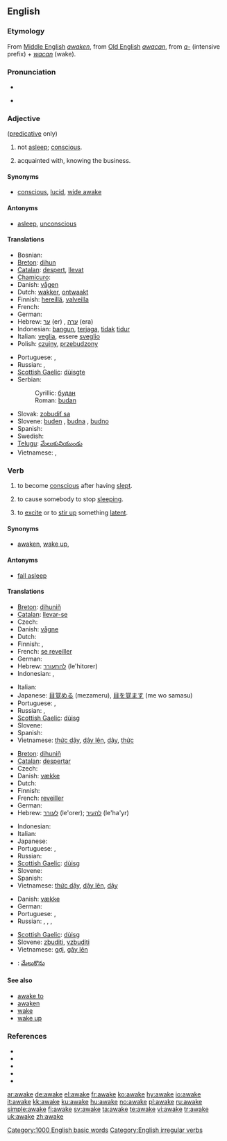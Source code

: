 ==English==

===Etymology===
From [[Middle English]] ''[[awaken]]'', from [[Old English]] ''[[awacan]]'', from ''[[a-]]'' (intensive prefix) + ''[[wacan]]'' (wake).

===Pronunciation===
* {{IPA|/əˈweɪk/}}
* {{audio|en-us-awake.ogg|Audio (US)}}
*: {{rhymes|eɪk}}

===Adjective===
{{en-adj}} ([[predicative]] only)

# not [[asleep]]; [[conscious]].
# {{vulgar}} acquainted with, knowing the business.

====Synonyms====
* {{sense|conscious}} [[conscious]], [[lucid]], [[wide awake]]

====Antonyms====
* {{sense|conscious}} [[asleep]], [[unconscious]]

====Translations====
{{trans-top|conscious}}
* Bosnian: {{t-|bs|budan|m}}
* [[Breton]]: [[dihun]]
* [[Catalan]]: [[despert]], [[llevat]]
* [[Chamicuro]]: {{tø|ccc|ikakwi'ti}}
* Danish: [[vågen]]
* Dutch: [[wakker]], [[ontwaakt]]
* Finnish: [[hereillä]], [[valveilla]]
* French: {{t+|fr|éveillé}}
* German: {{t+|de|wach}}
* Hebrew: [[ער]] (er) {{m}}, [[ערה]] (era) {{f}}
* Indonesian: [[bangun]], [[jaga|terjaga]], [[tidak]] [[tidur]]
* Italian: [[veglia]], essere [[sveglio]]
* Polish: [[czujny]], [[przebudzony]]
{{trans-mid}}
* Portuguese: {{t+|pt|desperto}}, {{t+|pt|acordado}}
* Russian: {{t|ru|бодрствующий|tr=bódrstvujuščij|sc=Cyrl}}, {{t|ru|проснувшийся|tr=prosnúvšijsja|sc=Cyrl}}
* [[Scottish Gaelic]]: [[dùisgte]]
* Serbian:
*: Cyrillic: [[будан#Serbian|будан]] {{m}}
*: Roman: [[budan#Serbian|budan]] {{m}}
* Slovak: [[zobudiť sa]]
* Slovene: [[buden]] {{m}}, [[budna]] {{f}}, [[budno]] {{n}}
* Spanish: {{t+|es|despierto}}
* Swedish: {{t+|sv|vaken}}
* [[Telugu]]: [[మేలుకునియుండు]]
* Vietnamese: {{t+|vi|thức|xs=Vietnamese}}, {{t+|vi|thức dậy|xs=Vietnamese}}
{{trans-bottom}}

===Verb===
{{en-verb|awakes|awaking|'''[[awoke]]''' ''or'' '''[[awaked]]'''|'''[[awoken]]''' ''or'' '''[[awaked]]'''}}

# {{intransitive}} to become [[conscious]] after having [[sleep|slept]].
# {{transitive}} to cause somebody to stop [[sleep|sleeping]].
# {{transitive}} to [[excite]] or to [[stir up]] something [[latent]].

====Synonyms====
* {{sense|to gain consciousness}} [[awaken]], [[wake up]],

====Antonyms====
* {{sense|to gain consciousness}} [[fall asleep]]

====Translations====
{{trans-top|to gain consciousness}}
* [[Breton]]: [[dihuniñ]]
* [[Catalan]]: [[llevar-se]]
* Czech: {{t-|cs|vzbudit se}}
* Danish: [[vågne]]
* Dutch: {{t+|nl|ontwaken}}
* Finnish: {{t-|fi|herätä}}, {{t-|fi|havahtua}}
* French: [[se reveiller]]
* German: {{t+|de|aufwachen}}
* Hebrew: [[להתעורר]] (le'hitorer)
* Indonesian: {{t-|id|bangun|xs=Indonesian}}, {{t+|id|jaga|alt=terjaga|xs=Indonesian}}
{{trans-mid}}
* Italian: {{t+|it|svegliarsi}}
* Japanese: [[目覚める]] (mezameru), [[目を覚ます]] (me wo samasu)
* Portuguese: {{t+|pt|acordar}}, {{t+|pt|despertar}}
* Russian: {{t|ru|просыпаться|tr=prosypát'sja|sc=Cyrl}}, {{t|ru|пробуждаться|tr=probuždát'sja|sc=Cyrl}}
* [[Scottish Gaelic]]: [[dùisg]]
* Slovene: {{t+|sl|zbuditi se}}
* Spanish: {{t+|es|despertarse}}
* Vietnamese: [[thức dậy]], [[dậy lên]], [[dậy]], [[thức]]
{{trans-bottom}}

{{trans-top|to cause someone to stop sleeping}}
* [[Breton]]: [[dihuniñ]]
* [[Catalan]]: [[despertar]]
* Czech: {{t-|cs|vzbudit}}
* Danish: [[vække]]
* Dutch: {{t+|nl|wekken}}
* Finnish: {{t+|fi|herättää}}
* French: [[reveiller]]
* German: {{t-|de|aufwecken}}
* Hebrew: [[לעורר]] (le'orer); [[להעיר]] (le'ha'yr)
{{trans-mid}}
* Indonesian: {{t-|id|bangun|alt=membangunkan|xs=Indonesian}}
* Italian: {{t+|it|svegliare}}
* Japanese: {{t-|ja|起こす|tr=okosu|sc=Jpan}}
* Portuguese: {{t+|pt|despertar}}, {{t+|pt|acordar}}
* Russian: {{t+|ru|будить|tr=budít’|sc=Cyrl}}
* [[Scottish Gaelic]]: [[dùisg]]
* Slovene: {{t+|sl|zbuditi}}
* Spanish: {{t-|es|despertar}}
* Vietnamese: [[thức dậy]], [[dậy lên]], [[dậy]]
{{trans-bottom}}

{{trans-top|to excite something latent}}
* Danish: [[vække]]
* German: {{t-|de|erwecken}}
* Portuguese: {{t+|pt|despertar}}, {{t+|pt|acordar}}
* Russian: {{t|ru|пробуждать|tr=probuždát'|sc=Cyrl}}, {{t+|ru|будить|tr=budít’|sc=Cyrl}}, {{t+|ru|вызывать|tr=vyzyvát’|sc=Cyrl}}, {{t|ru|возбуждать|tr=vozbuždát'|sc=Cyrl}}
{{trans-mid}}
* [[Scottish Gaelic]]: [[dùisg]]
* Slovene: [[zbuditi]], [[vzbuditi]]
* Vietnamese: [[gợi]], [[gây lên]]
{{trans-bottom}}

{{checktrans-top}}
* {{ttbc|Telugu}}: [[మేలుకొను]]
{{trans-bottom}}

====See also====
* [[awake to]]
* [[awaken]]
* [[wake]]
* [[wake up]]

===References===
* {{R:American Heritage 2000|awake}}
* {{R:Dictionary.com|awake}}
* {{R:WordNet 2003|awake}}
* {{R:Century 1911}}
* {{R:Webster 1913}}

[[Category:1000 English basic words]]
[[Category:English irregular verbs]]

[[ar:awake]]
[[de:awake]]
[[el:awake]]
[[fr:awake]]
[[ko:awake]]
[[hy:awake]]
[[io:awake]]
[[it:awake]]
[[kk:awake]]
[[ku:awake]]
[[hu:awake]]
[[no:awake]]
[[pl:awake]]
[[ru:awake]]
[[simple:awake]]
[[fi:awake]]
[[sv:awake]]
[[ta:awake]]
[[te:awake]]
[[vi:awake]]
[[tr:awake]]
[[uk:awake]]
[[zh:awake]]